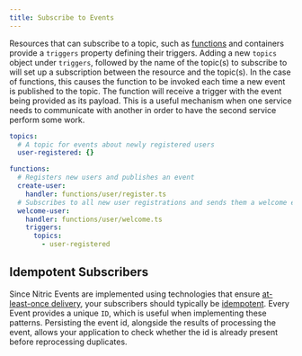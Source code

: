 ```yaml
---
title: Subscribe to Events
---
```


Resources that can subscribe to a topic, such as [functions](/docs/intro/concepts/functions) and containers provide a `triggers` property defining their triggers. Adding a new `topics` object under `triggers`, followed by the name of the topic(s) to subscribe to will set up a subscription between the resource and the topic(s). In the case of functions, this causes the function to be invoked each time a new event is published to the topic. The function will receive a trigger with the event being provided as its payload. This is a useful mechanism when one service needs to communicate with another in order to have the second service perform some work.

```yaml
topics:
  # A topic for events about newly registered users
  user-registered: {}

functions:
  # Registers new users and publishes an event
  create-user:
    handler: functions/user/register.ts
  # Subscribes to all new user registrations and sends them a welcome email
  welcome-user:
    handler: functions/user/welcome.ts
    triggers:
      topics:
        - user-registered
```

## Idempotent Subscribers

Since Nitric Events are implemented using technologies that ensure [at-least-once delivery](./#at-least-once-delivery), your subscribers should typically be [idempotent](https://en.wikipedia.org/wiki/Idempotence#Computer_science_meaning). Every Event provides a unique `ID`, which is useful when implementing these patterns. Persisting the event id, alongside the results of processing the event, allows your application to check whether the id is already present before reprocessing duplicates.
